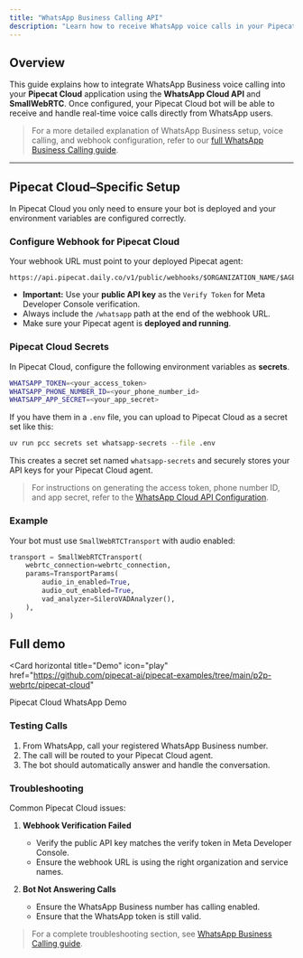 ```yaml
---
title: "WhatsApp Business Calling API"
description: "Learn how to receive WhatsApp voice calls in your Pipecat Cloud application"
---
```


## Overview

This guide explains how to integrate WhatsApp Business voice calling into your **Pipecat Cloud** application using the **WhatsApp Cloud API** and **SmallWebRTC**. Once configured, your Pipecat Cloud bot will be able to receive and handle real-time voice calls directly from WhatsApp users.

> For a more detailed explanation of WhatsApp Business setup, voice calling, and webhook configuration, refer to our [full WhatsApp Business Calling guide](/guides/features/whatsapp).

---

## Pipecat Cloud–Specific Setup

In Pipecat Cloud you only need to ensure your bot is deployed and your environment variables are configured correctly.

### Configure Webhook for Pipecat Cloud

Your webhook URL must point to your deployed Pipecat agent:

```
https://api.pipecat.daily.co/v1/public/webhooks/$ORGANIZATION_NAME/$AGENT_NAME/whatsapp
```

- **Important:** Use your **public API key** as the `Verify Token` for Meta Developer Console verification.
- Always include the `/whatsapp` path at the end of the webhook URL.
- Make sure your Pipecat agent is **deployed and running**.

### Pipecat Cloud Secrets

In Pipecat Cloud, configure the following environment variables as **secrets**.

```bash
WHATSAPP_TOKEN=<your_access_token>
WHATSAPP_PHONE_NUMBER_ID=<your_phone_number_id>
WHATSAPP_APP_SECRET=<your_app_secret>
```

If you have them in a `.env` file, you can upload to Pipecat Cloud as a secret set like this:

```bash
uv run pcc secrets set whatsapp-secrets --file .env
```

This creates a secret set named `whatsapp-secrets` and securely stores your API keys for your Pipecat Cloud agent.

> For instructions on generating the access token, phone number ID, and app secret, refer to the [WhatsApp Cloud API Configuration](/guides/features/whatsapp#whatsapp-configuration).

### Example

Your bot must use `SmallWebRTCTransport` with audio enabled:

```python
transport = SmallWebRTCTransport(
    webrtc_connection=webrtc_connection,
    params=TransportParams(
        audio_in_enabled=True,
        audio_out_enabled=True,
        vad_analyzer=SileroVADAnalyzer(),
    ),
)
```

## Full demo

<Card
  horizontal
  title="Demo"
  icon="play"
  href="https://github.com/pipecat-ai/pipecat-examples/tree/main/p2p-webrtc/pipecat-cloud"
>
  Pipecat Cloud WhatsApp Demo
</Card>

### Testing Calls

1. From WhatsApp, call your registered WhatsApp Business number.  
2. The call will be routed to your Pipecat Cloud agent.  
3. The bot should automatically answer and handle the conversation.

### Troubleshooting

Common Pipecat Cloud issues:

1. **Webhook Verification Failed**  
   - Verify the public API key matches the verify token in Meta Developer Console.  
   - Ensure the webhook URL is using the right organization and service names.

2. **Bot Not Answering Calls**  
   - Ensure the WhatsApp Business number has calling enabled.
   - Ensure that the WhatsApp token is still valid.

> For a complete troubleshooting section, see [WhatsApp Business Calling guide](/guides/features/whatsapp#troubleshooting).

